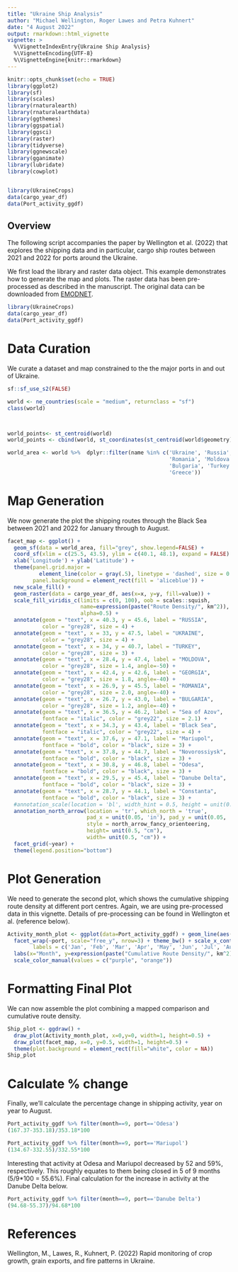 ```yaml
---
title: "Ukraine Ship Analysis"
author: "Michael Wellington, Roger Lawes and Petra Kuhnert"
date: "4 August 2022"
output: rmarkdown::html_vignette
vignette: >
  %\VignetteIndexEntry{Ukraine Ship Analysis}
  %\VignetteEncoding{UTF-8}
  %\VignetteEngine{knitr::rmarkdown}
---
```



```r
knitr::opts_chunk$set(echo = TRUE)
library(ggplot2)
library(sf)
library(scales)
library(rnaturalearth)
library(rnaturalearthdata)
library(ggthemes)
library(ggspatial)
library(ggsci)
library(raster)
library(tidyverse)
library(ggnewscale)
library(gganimate)
library(lubridate)
library(cowplot)


library(UkraineCrops)
data(cargo_year_df)
data(Port_activity_ggdf)

```

## Overview
The following script accompanies the paper by Wellington et al. (2022) that explores the shipping data and in particular, cargo ship routes between 2021 and 2022 for ports around the Ukraine.  

We first load the library and raster data object. This example demonstrates how to generate the map and plots. The raster data has been pre-processed as described in the manuscript. The original data can be downloaded from [EMODNET](https://www.emodnet-humanactivities.eu/view-data.php).
```r

library(UkraineCrops)
data(cargo_year_df)
data(Port_activity_ggdf)
```

# Data Curation
We curate a dataset and map constrained to the the major ports in and out of Ukraine.


```r
sf::sf_use_s2(FALSE)

world <- ne_countries(scale = "medium", returnclass = "sf")
class(world)



world_points<- st_centroid(world)
world_points <- cbind(world, st_coordinates(st_centroid(world$geometry)))

world_area <- world %>%  dplyr::filter(name %in% c('Ukraine', 'Russia',
                                                   'Romania', 'Moldova',
                                                   'Bulgaria', 'Turkey', 'Georgia',
                                                   'Greece'))
```

# Map Generation

We now generate the plot the shipping routes through the Black Sea between 2021 and 2022 for January through to August.
```r
facet_map <- ggplot() + 
  geom_sf(data = world_area, fill="grey", show.legend=FALSE) + 
  coord_sf(xlim = c(25.5, 43.5), ylim = c(40.1, 48.1), expand = FALSE) + 
  xlab('Longitude') + ylab('Latitude') + 
  theme(panel.grid.major = 
          element_line(color = gray(.5), linetype = 'dashed', size = 0.5),
        panel.background = element_rect(fill = 'aliceblue')) +
  new_scale_fill() +
  geom_raster(data = cargo_year_df, aes(x=x, y=y, fill=value)) +
  scale_fill_viridis_c(limits = c(0, 100), oob = scales::squish, 
                       name=expression(paste("Route Density/", km^2)),
                       alpha=0.5) +
  annotate(geom = "text", x = 40.3, y = 45.6, label = "RUSSIA", 
           color = "grey28", size = 4) +
  annotate(geom = "text", x = 33, y = 47.5, label = "UKRAINE", 
           color = "grey28", size = 4) +
  annotate(geom = "text", x = 34, y = 40.7, label = "TURKEY", 
           color = "grey28", size = 3) +
  annotate(geom = "text", x = 28.4, y = 47.4, label = "MOLDOVA", 
           color = "grey28", size = 1.4, angle=-50) +
  annotate(geom = "text", x = 42.4, y = 42.6, label = "GEORGIA", 
           color = "grey28", size = 1.8, angle=-40) +
  annotate(geom = "text", x = 26.9, y = 45.5, label = "ROMANIA", 
           color = "grey28", size = 2.0, angle=-40) +
  annotate(geom = "text", x = 26.7, y = 43.0, label = "BULGARIA", 
           color = "grey28", size = 1.2, angle=-40) +
  annotate(geom = "text", x = 36.5, y = 46.2, label = "Sea of Azov", 
           fontface = "italic", color = "grey22", size = 2.1) +
  annotate(geom = "text", x = 34.3, y = 43.4, label = "Black Sea", 
           fontface = "italic", color = "grey22", size = 4) +
  annotate(geom = "text", x = 37.6, y = 47.1, label = "Mariupol", 
           fontface = "bold", color = "black", size = 3) +
  annotate(geom = "text", x = 37.8, y = 44.7, label = "Novorossiysk", 
           fontface = "bold", color = "black", size = 3) +
  annotate(geom = "text", x = 30.8, y = 46.8, label = "Odesa", 
           fontface = "bold", color = "black", size = 3) +
  annotate(geom = "text", x = 29.5, y = 45.4, label = "Danube Delta", 
           fontface = "bold", color = "black", size = 3) +
  annotate(geom = "text", x = 28.7, y = 44.1, label = "Constanta", 
           fontface = "bold", color = "black", size = 3) +
  #annotation_scale(location = 'bl', width_hint = 0.5, height = unit(0.1, "cm")) + 
  annotation_north_arrow(location = 'tr', which_north = 'true',
                         pad_x = unit(0.05, 'in'), pad_y = unit(0.05, 'in'), 
                         style = north_arrow_fancy_orienteering,
                         height= unit(0.5, "cm"),
                         width= unit(0.5, "cm")) + 
  facet_grid(~year) +
  theme(legend.position="bottom")

```

# Plot Generation

We need to generate the second plot, which shows the cumulative shipping route density at different port centres. Again, we are using pre-processed data in this vignette. Details of pre-processing can be found in Wellington et al. (reference below).

```r
Activity_month_plot <- ggplot(data=Port_activity_ggdf) + geom_line(aes(x=month, y=activity_cumsum, col=year_fac), size=2) +
  facet_wrap(~port, scale="free_y", nrow=3) + theme_bw() + scale_x_continuous(breaks = 1:12, 
        labels = c('Jan', 'Feb', 'Mar', 'Apr', 'May', 'Jun', 'Jul', 'Aug', 'Sep', 'Oct', 'Nov', 'Dec')) +
  labs(x="Month", y=expression(paste("Cumulative Route Density/", km^2))) + theme(legend.title=element_blank()) +
  scale_color_manual(values = c("purple", "orange"))

```

# Formatting Final Plot

We can now assemble the plot combining a mapped comparison and cumulative route density.

```r
Ship_plot <- ggdraw() +
  draw_plot(Activity_month_plot, x=0,y=0, width=1, height=0.5) +
  draw_plot(facet_map, x=0, y=0.5, width=1, height=0.5) +
  theme(plot.background = element_rect(fill="white", color = NA))
Ship_plot

```

# Calculate % change

Finally, we'll calculate the percentage change in shipping activity, year on year to August.

```r

Port_activity_ggdf %>% filter(month==9, port=='Odesa')
(167.37-353.18)/353.18*100

Port_activity_ggdf %>% filter(month==9, port=='Mariupol')
(134.67-332.55)/332.55*100
```
Interesting that activity at Odesa and Mariupol decreased by 52 and 59%, respectively. This roughly equates to them being closed in 5 of 9 months (5/9*100 = 55.6%). Final calculation for the increase in activity at the Danube Delta below.

```r
Port_activity_ggdf %>% filter(month==9, port=='Danube Delta')
(94.68-55.37)/94.68*100

```

# References

Wellington, M., Lawes, R., Kuhnert, P. (2022) Rapid monitoring of crop growth, grain exports, and fire patterns in Ukraine.



